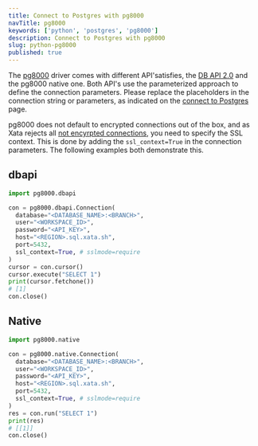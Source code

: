 ```yaml
---
title: Connect to Postgres with pg8000
navTitle: pg8000
keywords: ['python', 'postgres', 'pg8000']
description: Connect to Postgres with pg8000
slug: python-pg8000
published: true
---
```


The [pg8000](https://pypi.org/project/pg8000/) driver comes with different API'satisfies, the [DB API 2.0](http://www.python.org/dev/peps/pep-0249/) and the pg8000 native one.
Both API's use the parameterized approach to define the connection parameters.
Please replace the placeholders in the connection string or parameters, as indicated on the [connect to Postgres](/docs/postgres/connect) page.

pg8000 does not default to encrypted connections out of the box, and as Xata rejects all [not encyrpted connections](/docs/postgres/connect#sslmode), you need to specify the SSL context.
This is done by adding the `ssl_context=True` in the connection parameters.
The following examples both demonstrate this.

## dbapi

```python
import pg8000.dbapi

con = pg8000.dbapi.Connection(
  database="<DATABASE_NAME>:<BRANCH>",
  user="<WORKSPACE_ID>",
  password="<API_KEY>",
  host="<REGION>.sql.xata.sh",
  port=5432,
  ssl_context=True, # sslmode=require
)
cursor = con.cursor()
cursor.execute("SELECT 1")
print(cursor.fetchone())
# [1]
con.close()
```

## Native

```python
import pg8000.native

con = pg8000.native.Connection(
  database="<DATABASE_NAME>:<BRANCH>",
  user="<WORKSPACE_ID>",
  password="<API_KEY>",
  host="<REGION>.sql.xata.sh",
  port=5432,
  ssl_context=True, # sslmode=require
)
res = con.run("SELECT 1")
print(res)
# [[1]]
con.close()
```
